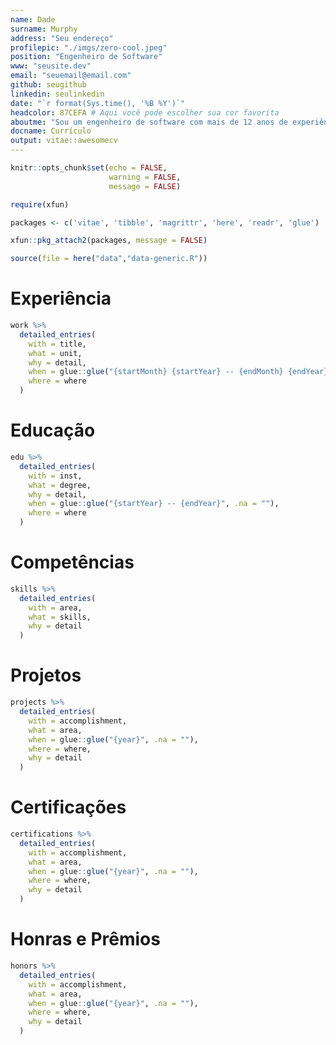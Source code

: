 ```yaml
---
name: Dade
surname: Murphy
address: "Seu endereço"
profilepic: "./imgs/zero-cool.jpeg"
position: "Engenheiro de Software"
www: "seusite.dev"
email: "seuemail@email.com"
github: seugithub
linkedin: seulinkedin
date: "`r format(Sys.time(), '%B %Y')`"
headcolor: 87CEFA # Aqui você pode escolher sua cor favorita
aboutme: "Sou um engenheiro de software com mais de 12 anos de experiência no desenvolvimento de aplicativos web modernos. Minha paixão está em criar interfaces de usuário incríveis e funcionais. Como hobby eu gosto de assistir animes e hackear o Gibson"
docname: Currículo
output: vitae::awesomecv
---
```


```r
knitr::opts_chunk$set(echo = FALSE,
                      warning = FALSE,
                      message = FALSE)

require(xfun)

packages <- c('vitae', 'tibble', 'magrittr', 'here', 'readr', 'glue')

xfun::pkg_attach2(packages, message = FALSE)

source(file = here("data","data-generic.R"))
```

# Experiência

```r

work %>%
  detailed_entries(
    with = title,
    what = unit,
    why = detail,
    when = glue::glue("{startMonth} {startYear} -- {endMonth} {endYear}", .na = ""),
    where = where
  )

```

# Educação

```r

edu %>%
  detailed_entries(
    with = inst,
    what = degree,
    why = detail,
    when = glue::glue("{startYear} -- {endYear}", .na = ""),
    where = where
  )

```

\pagebreak

# Competências

```r

skills %>%
  detailed_entries(
    with = area,
    what = skills,
    why = detail
  )

```

\pagebreak

# Projetos

```r

projects %>%
  detailed_entries(
    with = accomplishment,
    what = area,
    when = glue::glue("{year}", .na = ""),
    where = where,
    why = detail
  )

```

# Certificações

```r

certifications %>%
  detailed_entries(
    with = accomplishment,
    what = area,
    when = glue::glue("{year}", .na = ""),
    where = where,
    why = detail
  )

```

# Honras e Prêmios

```r

honors %>%
  detailed_entries(
    with = accomplishment,
    what = area,
    when = glue::glue("{year}", .na = ""),
    where = where,
    why = detail
  )

```

